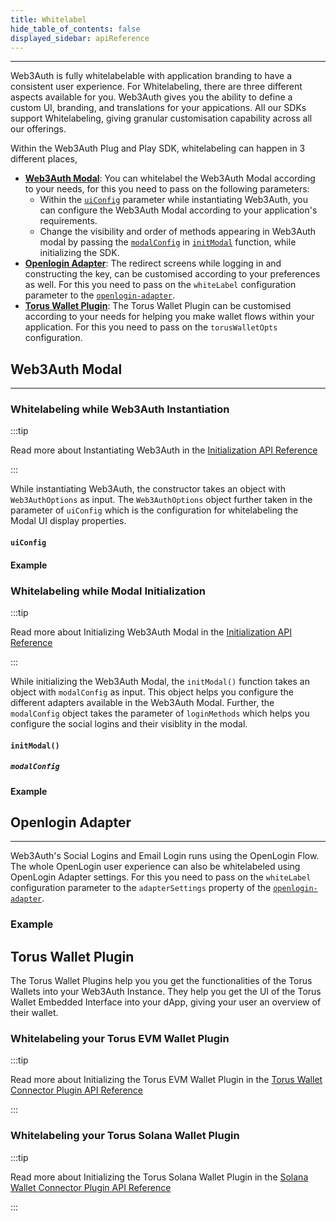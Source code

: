 ```yaml
---
title: Whitelabel
hide_table_of_contents: false
displayed_sidebar: apiReference
---
```



---

Web3Auth is fully whitelabelable with application branding to have a consistent user experience. For Whitelabeling, there are three different aspects
available for you. Web3Auth gives you the ability to define a custom UI, branding, and translations for your appications. All our SDKs support
Whitelabeling, giving granular customisation capability across all our offerings.

Within the Web3Auth Plug and Play SDK, whitelabeling can happen in 3 different places,

- [**Web3Auth Modal**](#web3auth-modal): You can whitelabel the Web3Auth Modal according to your needs, for this you need to pass on the following
  parameters:
  - Within the [`uiConfig`](#uiconfig) parameter while instantiating Web3Auth, you can configure the Web3Auth Modal according to your application's
    requirements.
  - Change the visibility and order of methods appearing in Web3Auth modal by passing the [`modalConfig`](#modalconfig) in [`initModal`](#initmodal)
    function, while initializing the SDK.
- [**Openlogin Adapter**](#openlogin-adapter): The redirect screens while logging in and constructing the key, can be customised according to your
  preferences as well. For this you need to pass on the `whiteLabel` configuration parameter to the [`openlogin-adapter`](../openlogin).
- [**Torus Wallet Plugin**](#torus-wallet-plugin): The Torus Wallet Plugin can be customised according to your needs for helping you make wallet flows
  within your application. For this you need to pass on the `torusWalletOpts` configuration.

## Web3Auth Modal

---

### Whitelabeling while Web3Auth Instantiation

:::tip

Read more about Instantiating Web3Auth in the [Initialization API Reference](./initialize#instantiating-web3auth)

:::

While instantiating Web3Auth, the constructor takes an object with `Web3AuthOptions` as input. The `Web3AuthOptions` object further taken in the
parameter of `uiConfig` which is the configuration for whitelabeling the Modal UI display properties.

#### `uiConfig`

<UIConfig />

#### Example

<UIConfigWhitelabelExample />

### Whitelabeling while Modal Initialization

:::tip

Read more about Initializing Web3Auth Modal in the [Initialization API Reference](./initialize#initializing-modal)

:::

While initializing the Web3Auth Modal, the `initModal()` function takes an object with `modalConfig` as input. This object helps you configure the
different adapters available in the Web3Auth Modal. Further, the `modalConfig` object takes the parameter of `loginMethods` which helps you configure
the social logins and their visiblity in the modal.

#### `initModal()`

##### `modalConfig`

<ModalConfig />

#### Example

<InitModalConfigExample />

## Openlogin Adapter

---

Web3Auth's Social Logins and Email Login runs using the OpenLogin Flow. The whole OpenLogin user experience can also be whitelabeled using OpenLogin
Adapter settings. For this you need to pass on the `whiteLabel` configuration parameter to the `adapterSettings` property of the
[`openlogin-adapter`](../openlogin).

<OpenloginWhiteLabelConfig />

### Example

<OpenloginWhiteLabelExample />

## Torus Wallet Plugin

The Torus Wallet Plugins help you you get the functionalities of the Torus Wallets into your Web3Auth Instance. They help you get the UI of the Torus
Wallet Embedded Interface into your dApp, giving your user an overview of their wallet.

### Whitelabeling your Torus EVM Wallet Plugin

:::tip

Read more about Initializing the Torus EVM Wallet Plugin in the [Torus Wallet Connector Plugin API Reference](../plugins/torus-wallet)

:::

<PluginWhitelabelConfig />

### Whitelabeling your Torus Solana Wallet Plugin

:::tip

Read more about Initializing the Torus Solana Wallet Plugin in the [Solana Wallet Connector Plugin API Reference](../plugins/solana-wallet)

:::

<PluginWhitelabelConfig />
